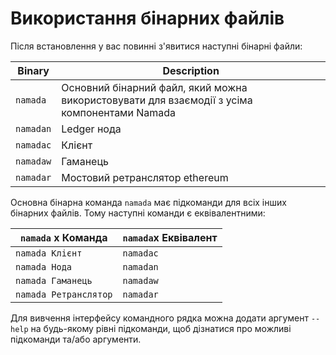 
# Використання бінарних файлів

Після встановлення у вас повинні з'явитися наступні бінарні файли:

| Binary | Description |
| --- | --- |
| `namada` | Основний бінарний файл, який можна використовувати для взаємодії з усіма компонентами Namada |
| `namadan` | Ledger нода |
| `namadac` | Клієнт |
| `namadaw` | Гаманець |
| `namadar` | Мостовий ретранслятор ethereum |

Основна бінарна команда `namada` має підкоманди для всіх інших бінарних файлів. Тому наступні команди є еквівалентними:

| `namada` x Команда | `namada`x Еквівалент |
| --- | --- |
| `namada Клієнт` | `namadac` |
| `namada Нода` | `namadan` |
| `namada Гаманець` | `namadaw` |
| `namada Ретранслятор` | `namadar` |


Для вивчення інтерфейсу командного рядка можна додати аргумент `--help` на будь-якому рівні підкоманди, щоб дізнатися про можливі підкоманди та/або аргументи.

